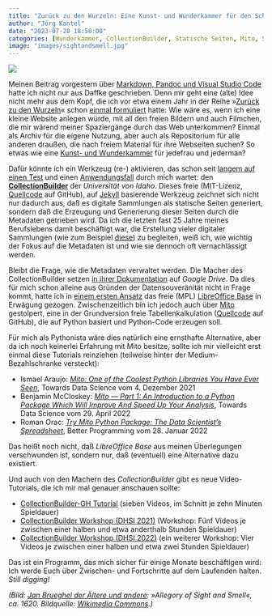 ```yaml
---
title: "Zurück zu den Wurzeln: Eine Kunst- und Wunderkammer für den Schockwellenreiter?"
author: "Jörg Kantel"
date: "2023-07-20 18:50:00"
categories: [Wunderkammer, CollectionBuilder, Statische Seiten, Mito, Sammlungen Online]
image: "images/sightandsmell.jpg"
---
```


[![](images/sightandsmell-b.jpg)](https://upload.wikimedia.org/wikipedia/commons/thumb/2/25/Jan_Brueghel_%28I%29%2C_Hendrick_van_Balen_%28I%29_and_Gerard_Seghers_-_Allegory_of_Sight_and_Smell.jpg/1280px-Jan_Brueghel_%28I%29%2C_Hendrick_van_Balen_%28I%29_and_Gerard_Seghers_-_Allegory_of_Sight_and_Smell.jpg)

Meinen Beitrag vorgestern über [Markdown, Pandoc und Visual Studio Code](https://kantel.github.io/posts/2023071801_markdown_pandoc_vscode/) hatte ich nicht nur aus Daffke geschrieben. Denn mir geht eine (alte) Idee nicht mehr aus dem Kopf, die ich vor etwa einem Jahr in der Reihe »[Zurück zu den Wurzeln](http://blog.schockwellenreiter.de/2022/05/2022052401.html)« schon [einmal formuliert](http://blog.schockwellenreiter.de/2022/06/2022061501.html) hatte: Wie wäre es, wenn ich eine kleine Website anlegen würde, mit all den freien Bildern und auch Filmchen, die mir wärend meiner Spaziergänge durch das Web unterkommen? Einmal als Archiv für die eigene Nutzung, aber auch als Repositorium für alle anderen draußen, die nach freiem Material für ihre Webseiten suchen? So etwas wie eine [Kunst- und Wunderkammer](https://www.linkedin.com/pulse/kunstkammer-und-wunderkammer-documenting-art-history-liam-otero) für jedefrau und jederman?

Dafür könnte ich ein Werkzeug (re-) aktivieren, das schon seit [langem auf einen Test](http://blog.schockwellenreiter.de/2020/07/2020071601.html) und einen [Anwendungsfall](http://blog.schockwellenreiter.de/2020/08/2020081702.html) durch mich wartet: den **[CollectionBuilder](https://collectionbuilder.github.io/)** der *Universität von Idaho*. Dieses freie (MIT-Lizenz, [Quellcode](https://github.com/CollectionBuilder/collectionbuilder.github.io) auf GitHub), auf [Jekyll](http://cognitiones.kantel-chaos-team.de/webworking/staticsites/jekyll.html) basierende Werkzeug zeichnet sich nicht nur dadurch aus, daß es digitale Sammlungen als statische Seiten generiert, sondern daß die Erzeugung und Generierung dieser Seiten durch die Metadaten getrieben wird. Da ich die letzten fast 25 Jahre meines Berufslebens damit beschäftigt war, die Erstellung vieler digitaler Sammlungen (wie zum Beispiel [diese](https://vlp.mpiwg-berlin.mpg.de/index_html)) zu begleiten, weiß ich, wie wichtig der Fokus auf die Metadaten ist und wie sie dennoch oft vernachlässigt werden.

Bleibt die Frage, wie die Metadaten verwaltet werden. Die Macher des CollectionBuilder setzen [in ihrer Dokumentation](https://collectionbuilder.github.io/cb-docs/) auf *Google Drive*. Da dies für mich schon alleine aus Gründen der Datensouveränität nicht in Frage kommt,  hatte ich in [einem ersten Ansatz](http://blog.schockwellenreiter.de/2020/07/2020072202.html) das freie (MPL) [LibreOffice Base](https://en.wikipedia.org/wiki/LibreOffice_Base) in Erwägung gezogen. Zwischenzeitlich bin ich jedoch auch über [Mito](https://www.trymito.io/) gestolpert, eine in der Grundversion freie Tabellenkalkulation ([Quellcode](https://github.com/mito-ds/monorepo) auf GitHub), die auf Python basiert und Python-Code erzeugen soll.

Für mich als Pythonista wäre dies natürlich eine ernsthafte Alternative, aber da ich noch keinerlei Erfahrung mit Mito besitze, sollte ich mir vielleicht erst einmal diese Tutorials reinziehen (teilweise hinter der Medium-Bezahlschranke versteckt):

- Ismael Araujo: *[Mito: One of the Coolest Python Libraries You Have Ever Seen](https://towardsdatascience.com/mito-one-of-the-coolest-python-libraries-you-have-ever-seen-5261dbfedceb)*, Towards Data Science vom 4. Dezember 2021
- Benjamin McCloskey: *[Mito — Part 1: An Introduction to a Python Package Which Will Improve And Speed Up Your Analysis](https://towardsdatascience.com/mito-part-1-an-introduction-a-python-package-which-will-improve-and-speed-up-your-analysis-17d9001bbfdc)*, Towards Data Science vom 29. April 2022
- Roman Orac: *[Try Mito Python Package: The Data Scientist’s Spreadsheet](https://betterprogramming.pub/try-mito-python-package-the-data-scientists-spreadsheet-69f1f4160810)*, Better Programming vom 28. Januar 2022

Das heißt noch nicht, daß *LibreOffice Base* aus meinen Überlegungen verschwunden ist, sondern nur, daß (eventuell) eine Alternative dazu existiert.

Und auch von den Machern des *CollectionBuilder* gibt es neue Video-Tutorials, die ich mir mal genauer anschauen sollte:

- [CollectionBuilder-GH Tutorial](https://www.youtube.com/playlist?list=PL_71zYZtmyTtT87OMIvmnXhxZBq3TKk_p) (sieben Videos, im Schnitt je zehn Minuten Spieldauer)
- [CollectionBuilder Workshop (DHSI 2021)](https://www.youtube.com/playlist?list=PL_71zYZtmyTsHaC1W-ogx4wG1Wv5OD4kE) (Workshop: Fünf Videos je zwischen einer halben und etwa anderthalb Stunden Spieldauer)
- [CollectionBuilder Workshop (DHSI 2022)](https://www.youtube.com/playlist?list=PL_71zYZtmyTt-reb-EbS3_A0F1kxVMldf) (ein weiterer Workshop: Vier Videos je zwischen einer halben und etwa zwei Stunden Spieldauer)

Das ist ein Programm, das mich sicher für einige Monate beschäftigen wird: Ich werde Euch über Zwischen- und Fortschritte auf dem Laufenden halten. *Still digging!*

*(Bild: [Jan Brueghel der Ältere und andere](https://en.wikipedia.org/wiki/The_Five_Senses_(pair_of_paintings)): »Allegory of Sight and Smell«, ca. 1620. Bildquelle: [Wikimedia Commons](https://commons.wikimedia.org/wiki/File:Jan_Brueghel_(I),_Hendrick_van_Balen_(I)_and_Gerard_Seghers_-_Allegory_of_Sight_and_Smell.jpg).)*